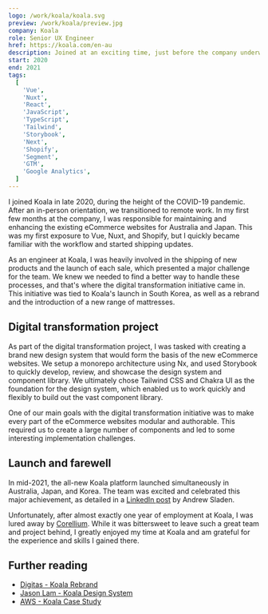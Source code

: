 ```yaml
---
logo: /work/koala/koala.svg
preview: /work/koala/preview.jpg
company: Koala
role: Senior UX Engineer
href: https://koala.com/en-au
description: Joined at an exciting time, just before the company underwent a rebrand, a launch into a new market and a complete digital transformation.
start: 2020
end: 2021
tags:
  [
    'Vue',
    'Nuxt',
    'React',
    'JavaScript',
    'TypeScript',
    'Tailwind',
    'Storybook',
    'Next',
    'Shopify',
    'Segment',
    'GTM',
    'Google Analytics',
  ]
---
```


I joined Koala in late 2020, during the height of the COVID-19 pandemic. After an in-person orientation, we transitioned to remote work. In my first few months at the company, I was responsible for maintaining and enhancing the existing eCommerce websites for Australia and Japan. This was my first exposure to Vue, Nuxt, and Shopify, but I quickly became familiar with the workflow and started shipping updates.

As an engineer at Koala, I was heavily involved in the shipping of new products and the launch of each sale, which presented a major challenge for the team. We knew we needed to find a better way to handle these processes, and that's where the digital transformation initiative came in. This initiative was tied to Koala's launch in South Korea, as well as a rebrand and the introduction of a new range of mattresses.

## Digital transformation project

As part of the digital transformation project, I was tasked with creating a brand new design system that would form the basis of the new eCommerce websites. We setup a monorepo architecture using Nx, and used Storybook to quickly develop, review, and showcase the design system and component library. We ultimately chose Tailwind CSS and Chakra UI as the foundation for the design system, which enabled us to work quickly and flexibly to build out the vast component library.

One of our main goals with the digital transformation initiative was to make every part of the eCommerce websites modular and authorable. This required us to create a large number of components and led to some interesting implementation challenges.

## Launch and farewell

In mid-2021, the all-new Koala platform launched simultaneously in Australia, Japan, and Korea. The team was excited and celebrated this major achievement, as detailed in a [LinkedIn post](https://www.linkedin.com/posts/andrew-sladen-bb2b92a_koala-mattress-furniture-fast-free-activity-6826275860887302144-qxud) by Andrew Sladen.

Unfortunately, after almost exactly one year of employment at Koala, I was lured away by [Corellium](/work/corellium). While it was bittersweet to leave such a great team and project behind, I greatly enjoyed my time at Koala and am grateful for the experience and skills I gained there.

## Further reading

- [Digitas - Koala Rebrand](https://www.digitas.com/en-us/work/koala-rebrand)
- [Jason Lam - Koala Design System](https://www.jasonlamdesign.com/koala-design-system)
- [AWS - Koala Case Study](https://aws.amazon.com/solutions/case-studies/koala-case-study/)
